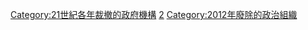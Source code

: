 {{Cat topic in year|topic=裁撤政府機構|year=2012}}
[[Category:21世紀各年裁撤的政府機構|Category:21世紀各年裁撤的政府機構]]
[[Category:2010年代裁撤的政府機構|2]]
[[Category:2012年廢除的政治組織|Category:2012年廢除的政治組織]]